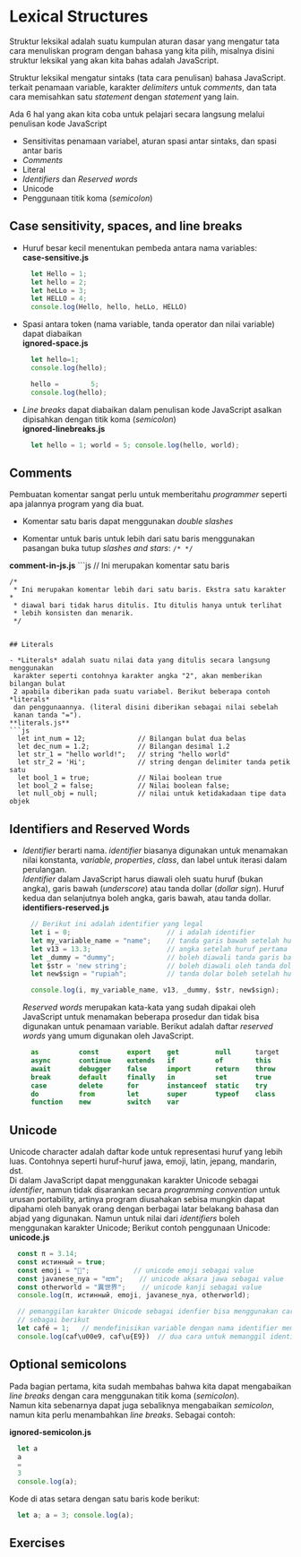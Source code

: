 # Lexical Structures

Struktur leksikal adalah suatu kumpulan aturan dasar yang mengatur tata cara 
menuliskan program dengan bahasa yang kita pilih, misalnya disini
struktur leksikal yang akan kita bahas adalah JavaScript.  

Struktur leksikal mengatur sintaks (tata cara penulisan) bahasa JavaScript.
terkait penamaan variable, karakter *delimiters* untuk *comments*, 
dan tata cara memisahkan satu *statement* dengan *statement* yang lain.

Ada 6 hal yang akan kita coba untuk pelajari secara langsung melalui penulisan
kode JavaScript

- Sensitivitas penamaan variabel, aturan spasi antar sintaks, dan spasi 
  antar baris
- *Comments*
- Literal
- *Identifiers* dan *Reserved words*
- Unicode
- Penggunaan titik koma (*semicolon*)


## Case sensitivity, spaces, and line breaks

- Huruf besar kecil menentukan pembeda antara nama variables:    
  **case-sensitive.js**
  ```js
    let Hello = 1;
    let hello = 2;
    let heLLo = 3;
    let HELLO = 4;
    console.log(Hello, hello, heLLo, HELLO)
  ```

- Spasi antara token (nama variable, tanda operator dan nilai variable)
  dapat diabaikan   
  **ignored-space.js**
  ```js
    let hello=1;
    console.log(hello);

    hello =        5;
    console.log(hello);
  ```

- *Line breaks* dapat diabaikan dalam penulisan kode JavaScript asalkan
  dipisahkan dengan titik koma (*semicolon*)    
  **ignored-linebreaks.js**
  ```js
    let hello = 1; world = 5; console.log(hello, world);
  ```


## Comments

Pembuatan komentar sangat perlu untuk memberitahu *programmer* seperti apa
jalannya program yang dia buat.

- Komentar satu baris dapat menggunakan *double slashes*

- Komentar untuk baris untuk lebih dari satu baris menggunakan 
  pasangan buka tutup *slashes and stars*: `/* */`

**comment-in-js.js**
  ```js
    // Ini merupakan komentar satu baris

    /*
     * Ini merupakan komentar lebih dari satu baris. Ekstra satu karakter *
     * diawal bari tidak harus ditulis. Itu ditulis hanya untuk terlihat
     * lebih konsisten dan menarik.
     */
  ```

## Literals

- *Literals* adalah suatu nilai data yang ditulis secara langsung menggunakan 
   karakter seperti contohnya karakter angka "2", akan memberikan bilangan bulat
   2 apabila diberikan pada suatu variabel. Berikut beberapa contoh *literals*
   dan penggunaannya. (literal disini diberikan sebagai nilai sebelah
   kanan tanda "=").    
  **literals.js**
  ```js
    let int_num = 12;             // Bilangan bulat dua belas
    let dec_num = 1.2;            // Bilangan desimal 1.2
    let str_1 = "hello world!";   // string "hello world"
    let str_2 = 'Hi';             // string dengan delimiter tanda petik satu 
    let bool_1 = true;            // Nilai boolean true
    let bool_2 = false;           // Nilai boolean false;
    let null_obj = null;          // nilai untuk ketidakadaan tipe data objek
  ```

## Identifiers and Reserved Words

- *Identifier* berarti nama. *identifier* biasanya 
  digunakan untuk menamakan nilai  konstanta, *variable*, *properties*, 
  *class*, dan label untuk iterasi dalam perulangan.   
  *Identifier* dalam JavaScript harus diawali oleh suatu huruf (bukan angka),
  garis bawah (*underscore*) atau tanda dollar (*dollar sign*).
  Huruf kedua dan selanjutnya boleh angka, garis bawah, atau tanda dollar.   
  **identifiers-reserved.js**
  ```js
    // Berikut ini adalah identifier yang legal
    let i = 0;                        // i adalah identifier
    let my_variable_name = "name";    // tanda garis bawah setelah huruf pertama
    let v13 = 13.3;                   // angka setelah huruf pertama
    let _dummy = "dummy";             // boleh diawali tanda garis bawah
    let $str = 'new string';          // boleh diawali oleh tanda dollar
    let new$sign = "rupiah";          // tanda dolar boleh setelah huruf pertama

    console.log(i, my_variable_name, v13, _dummy, $str, new$sign);
  ```

  *Reserved words* merupakan kata-kata yang sudah dipakai oleh JavaScript
  untuk menamakan beberapa prosedur dan tidak bisa digunakan untuk 
  penamaan variable. Berikut adalah daftar *reserved words* yang umum digunakan
  oleh JavaScript.
  ```js
    as          const       export    get         null      target      void
    async       continue    extends   if          of        this        while
    await       debugger    false     import      return    throw       with
    break       default     finally   in          set       true        yield
    case        delete      for       instanceof  static    try         catch
    do          from        let       super       typeof    class       else
    function    new         switch    var
  ```



## Unicode

Unicode character adalah daftar kode untuk representasi huruf yang lebih luas. Contohnya seperti huruf-huruf jawa, emoji, latin, jepang, mandarin, dst.   
Di dalam JavaScript dapat menggunakan karakter Unicode sebagai *identifier*, 
namun tidak disarankan secara *programming convention* untuk urusan portability,
artinya program diusahakan sebisa mungkin dapat dipahami oleh banyak orang
dengan berbagai latar belakang bahasa dan abjad yang digunakan. 
Namun untuk nilai dari *identifiers* boleh menggunakan karakter Unicode;
Berikut contoh penggunaan Unicode:      
**unicode.js**
```js
  const π = 3.14;
  const истинный = true;
  const emoji = "🤯";           // unicode emoji sebagai value
  const javanese_nya = "ꦚ";    // unicode aksara jawa sebagai value
  const otherworld = "異世界";    // unicode kanji sebagai value
  console.log(π, истинный, emoji, javanese_nya, otherworld);

  // pemanggilan karakter Unicode sebagai idenfier bisa menggunakan cara
  // sebagai berikut
  let café = 1;   // mendefinisikan variable dengan nama identifier memuat unicode
  console.log(caf\u00e9, caf\u{E9})  // dua cara untuk memanggil identifier café"
```

## Optional semicolons

Pada bagian pertama, kita sudah membahas bahwa kita dapat mengabaikan
*line breaks* dengan cara menggunakan titik koma (*semicolon*).  
Namun kita sebenarnya dapat juga sebaliknya mengabaikan *semicolon*, 
namun kita perlu menambahkan *line breaks*. Sebagai contoh:

**ignored-semicolon.js**
```js
  let a
  a
  =
  3
  console.log(a);
```

Kode di atas setara dengan satu baris kode berikut: 
```js
  let a; a = 3; console.log(a);
```

## Exercises {-}